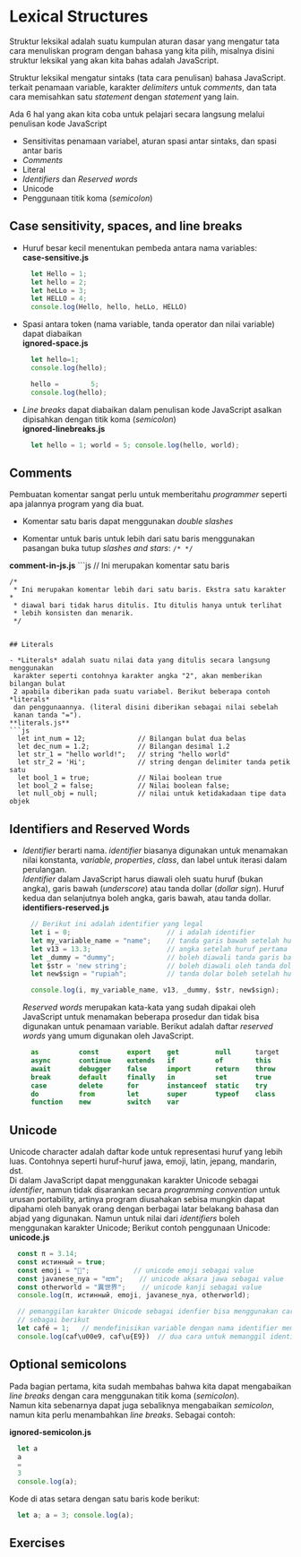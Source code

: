 # Lexical Structures

Struktur leksikal adalah suatu kumpulan aturan dasar yang mengatur tata cara 
menuliskan program dengan bahasa yang kita pilih, misalnya disini
struktur leksikal yang akan kita bahas adalah JavaScript.  

Struktur leksikal mengatur sintaks (tata cara penulisan) bahasa JavaScript.
terkait penamaan variable, karakter *delimiters* untuk *comments*, 
dan tata cara memisahkan satu *statement* dengan *statement* yang lain.

Ada 6 hal yang akan kita coba untuk pelajari secara langsung melalui penulisan
kode JavaScript

- Sensitivitas penamaan variabel, aturan spasi antar sintaks, dan spasi 
  antar baris
- *Comments*
- Literal
- *Identifiers* dan *Reserved words*
- Unicode
- Penggunaan titik koma (*semicolon*)


## Case sensitivity, spaces, and line breaks

- Huruf besar kecil menentukan pembeda antara nama variables:    
  **case-sensitive.js**
  ```js
    let Hello = 1;
    let hello = 2;
    let heLLo = 3;
    let HELLO = 4;
    console.log(Hello, hello, heLLo, HELLO)
  ```

- Spasi antara token (nama variable, tanda operator dan nilai variable)
  dapat diabaikan   
  **ignored-space.js**
  ```js
    let hello=1;
    console.log(hello);

    hello =        5;
    console.log(hello);
  ```

- *Line breaks* dapat diabaikan dalam penulisan kode JavaScript asalkan
  dipisahkan dengan titik koma (*semicolon*)    
  **ignored-linebreaks.js**
  ```js
    let hello = 1; world = 5; console.log(hello, world);
  ```


## Comments

Pembuatan komentar sangat perlu untuk memberitahu *programmer* seperti apa
jalannya program yang dia buat.

- Komentar satu baris dapat menggunakan *double slashes*

- Komentar untuk baris untuk lebih dari satu baris menggunakan 
  pasangan buka tutup *slashes and stars*: `/* */`

**comment-in-js.js**
  ```js
    // Ini merupakan komentar satu baris

    /*
     * Ini merupakan komentar lebih dari satu baris. Ekstra satu karakter *
     * diawal bari tidak harus ditulis. Itu ditulis hanya untuk terlihat
     * lebih konsisten dan menarik.
     */
  ```

## Literals

- *Literals* adalah suatu nilai data yang ditulis secara langsung menggunakan 
   karakter seperti contohnya karakter angka "2", akan memberikan bilangan bulat
   2 apabila diberikan pada suatu variabel. Berikut beberapa contoh *literals*
   dan penggunaannya. (literal disini diberikan sebagai nilai sebelah
   kanan tanda "=").    
  **literals.js**
  ```js
    let int_num = 12;             // Bilangan bulat dua belas
    let dec_num = 1.2;            // Bilangan desimal 1.2
    let str_1 = "hello world!";   // string "hello world"
    let str_2 = 'Hi';             // string dengan delimiter tanda petik satu 
    let bool_1 = true;            // Nilai boolean true
    let bool_2 = false;           // Nilai boolean false;
    let null_obj = null;          // nilai untuk ketidakadaan tipe data objek
  ```

## Identifiers and Reserved Words

- *Identifier* berarti nama. *identifier* biasanya 
  digunakan untuk menamakan nilai  konstanta, *variable*, *properties*, 
  *class*, dan label untuk iterasi dalam perulangan.   
  *Identifier* dalam JavaScript harus diawali oleh suatu huruf (bukan angka),
  garis bawah (*underscore*) atau tanda dollar (*dollar sign*).
  Huruf kedua dan selanjutnya boleh angka, garis bawah, atau tanda dollar.   
  **identifiers-reserved.js**
  ```js
    // Berikut ini adalah identifier yang legal
    let i = 0;                        // i adalah identifier
    let my_variable_name = "name";    // tanda garis bawah setelah huruf pertama
    let v13 = 13.3;                   // angka setelah huruf pertama
    let _dummy = "dummy";             // boleh diawali tanda garis bawah
    let $str = 'new string';          // boleh diawali oleh tanda dollar
    let new$sign = "rupiah";          // tanda dolar boleh setelah huruf pertama

    console.log(i, my_variable_name, v13, _dummy, $str, new$sign);
  ```

  *Reserved words* merupakan kata-kata yang sudah dipakai oleh JavaScript
  untuk menamakan beberapa prosedur dan tidak bisa digunakan untuk 
  penamaan variable. Berikut adalah daftar *reserved words* yang umum digunakan
  oleh JavaScript.
  ```js
    as          const       export    get         null      target      void
    async       continue    extends   if          of        this        while
    await       debugger    false     import      return    throw       with
    break       default     finally   in          set       true        yield
    case        delete      for       instanceof  static    try         catch
    do          from        let       super       typeof    class       else
    function    new         switch    var
  ```



## Unicode

Unicode character adalah daftar kode untuk representasi huruf yang lebih luas. Contohnya seperti huruf-huruf jawa, emoji, latin, jepang, mandarin, dst.   
Di dalam JavaScript dapat menggunakan karakter Unicode sebagai *identifier*, 
namun tidak disarankan secara *programming convention* untuk urusan portability,
artinya program diusahakan sebisa mungkin dapat dipahami oleh banyak orang
dengan berbagai latar belakang bahasa dan abjad yang digunakan. 
Namun untuk nilai dari *identifiers* boleh menggunakan karakter Unicode;
Berikut contoh penggunaan Unicode:      
**unicode.js**
```js
  const π = 3.14;
  const истинный = true;
  const emoji = "🤯";           // unicode emoji sebagai value
  const javanese_nya = "ꦚ";    // unicode aksara jawa sebagai value
  const otherworld = "異世界";    // unicode kanji sebagai value
  console.log(π, истинный, emoji, javanese_nya, otherworld);

  // pemanggilan karakter Unicode sebagai idenfier bisa menggunakan cara
  // sebagai berikut
  let café = 1;   // mendefinisikan variable dengan nama identifier memuat unicode
  console.log(caf\u00e9, caf\u{E9})  // dua cara untuk memanggil identifier café"
```

## Optional semicolons

Pada bagian pertama, kita sudah membahas bahwa kita dapat mengabaikan
*line breaks* dengan cara menggunakan titik koma (*semicolon*).  
Namun kita sebenarnya dapat juga sebaliknya mengabaikan *semicolon*, 
namun kita perlu menambahkan *line breaks*. Sebagai contoh:

**ignored-semicolon.js**
```js
  let a
  a
  =
  3
  console.log(a);
```

Kode di atas setara dengan satu baris kode berikut: 
```js
  let a; a = 3; console.log(a);
```

## Exercises {-}